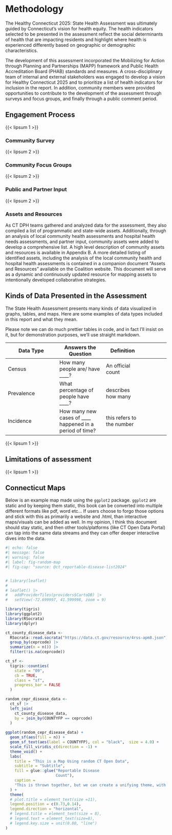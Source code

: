 # Methodology

The Healthy Connecticut 2025: State Health Assessment was
ultimately guided by Connecticut’s vision for health equity. The
health indicators selected to be presented in the assessment
reflect the social determinants of health that are impacting
residents and highlight where health is experienced differently
based on geographic or demographic characteristics.

The development of this assessment incorporated the Mobilizing
for Action through Planning and Partnerships (MAPP) framework
and Public Health Accreditation Board (PHAB) standards and
measures. A cross-disciplinary team of internal and external
stakeholders was engaged to develop a vision for Healthy
Connecticut 2025 and to prioritize a list of health indicators for
inclusion in the report. In addition, community members were
provided opportunities to contribute to the development of
the assessment through surveys and focus groups, and finally
through a public comment period.

## Engagement Process

{{< lipsum 1 >}}

### Community Survey

{{< lipsum 2 >}}

### Community Focus Groups

{{< lipsum 2 >}}

### Public and Partner Input

{{< lipsum 2 >}}

### Assets and Resources

As CT DPH teams gathered and analyzed data for the assessment,
they also compiled a list of programmatic and state-wide
assets. Additionally, through an analysis of local community
health assessments and hospital health needs assessments,
and partner input, community assets were added to develop a
comprehensive list. A high level description of community assets
and resources is available in Appendix B. A more detailed
listing of identified assets, including the analysis of the local
community health and hospital health assessments is contained
in a companion document “Assets and Resources” available on
the Coalition website. This document will serve as a dynamic
and continuously updated resource for mapping assets to
intentionally developed collaborative strategies. 

## Kinds of Data Presented in the Assessment

The State Health Assessment presents many kinds of data visualized in graphs,
tables, and maps. Here are some examples of data types included in this report
and what they mean.

:::{.callout-important}
Please note we can do much prettier tables in code, and in fact
I'll insist on it, but for demonstration purposes, we'll use straight markdown.
:::

| Data Type | Answers the Question | Definition |
|------------|-----------|---------|------|
| Census     |  How many people are/ have ____?  |    An official count   |
| Prevalence |  What percentage of people have ____? |   describes how many  |
| Incidence  |    How many new cases of ____ happened in a period of time? |     this refers to the number   |


{{< lipsum 1 >}}

## Limitations of assessment

{{< lipsum 1 >}}

## Connecticut Maps

Below is an example map made using the `ggplot2` package.  `ggplot2` are static
and by keeping them static, this book can be converted into multiple different
formats like pdf, word etc... If users choose to forgo those options and stick
with this as primarily a website and .html, than interactive maps/visuals
can be added as well.  In my opinion, I think this document should stay
static, and then other tools/platforms (like CT Open Data Portal) can tap into 
the same data streams and they can offer deeper interactive dives into the data.

```r
#| echo: false
#| message: false
#| warning: false
#| label: fig-random-map
#| fig-cap: "source: @ct_reportable-disease-list2024"


# library(leaflet)
# 
# leaflet() |> 
#   addProviderTiles(providers$CartoDB) |> 
#   setView(-72.699997, 41.599998, zoom = 9)

library(tigris)
library(ggplot2) 
library(RSocrata)
library(dplyr)

ct_county_disease_data <- 
  RSocrata::read.socrata("https://data.ct.gov/resource/4rss-apm8.json") |> 
  group_by(ceprcode) |> 
  summarize(n = n()) |> 
  filter(!is.na(ceprcode))

ct_sf <- 
  tigris::counties(
    state = "09", 
    cb = TRUE, 
    class = "sf",
    progress_bar = FALSE
  ) 

random_cepr_disease_data <- 
  ct_sf |> 
  left_join(
    ct_county_disease_data, 
    by = join_by(COUNTYFP == ceprcode)
  )
  
ggplot(random_cepr_disease_data) +
  geom_sf(aes(fill = n)) +
  geom_sf_text(aes(label = COUNTYFP), col = "black",  size = 4.0) +
  scale_fill_viridis_c(direction = -1) +
  theme_void() +
  labs(
    title = "This is a Map Using random CT Open Data",
    subtitle = "Subtitle",
    fill = glue::glue("Reportable Disease
                      Count"),
    caption = 
    "This is thrown together, but we can create a unifying theme, with variants, for all visuals"
  ) +
  theme(
  # plot.title = element_text(size =11),
  legend.position = c(0.73,0.14),
  legend.direction = "horizontal",
  # legend.title = element_text(size = 8),
  # legend.text = element_text(size=8),
  # legend.key.size = unit(0.80, "line")
)

```

